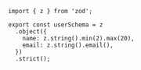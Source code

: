 ```tsx filename="/src/zod.ts"
import { z } from 'zod';

export const userSchema = z
  .object({
    name: z.string().min(2).max(20),
    email: z.string().email(),
  })
  .strict();
```